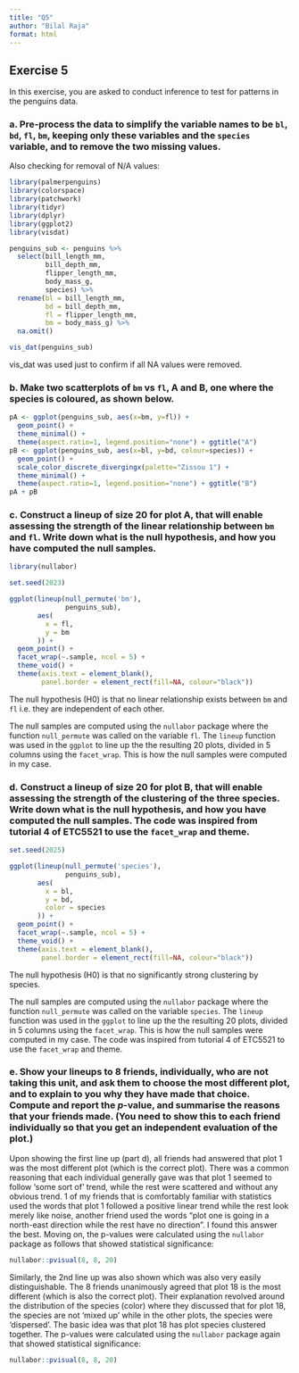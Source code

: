 ```yaml
---
title: "Q5"
author: "Bilal Raja"
format: html
---
```


## Exercise 5

In this exercise, you are asked to conduct inference to test for patterns in the penguins data.

### a. Pre-process the data to simplify the variable names to be `bl`, `bd`, `fl`, `bm`, keeping only these variables and the `species` variable, and to remove the two missing values.

Also checking for removal of N/A values:

```r
library(palmerpenguins)
library(colorspace)
library(patchwork)
library(tidyr)
library(dplyr)
library(ggplot2)
library(visdat)

penguins_sub <- penguins %>% 
  select(bill_length_mm,
         bill_depth_mm,
         flipper_length_mm,
         body_mass_g,
         species) %>% 
  rename(bl = bill_length_mm,
         bd = bill_depth_mm,
         fl = flipper_length_mm,
         bm = body_mass_g) %>%
  na.omit()

vis_dat(penguins_sub)
```

vis_dat was used just to confirm if all NA values were removed.

### b. Make two scatterplots of `bm` vs `fl`, A and B, one where the species is coloured, as shown below.

```r
pA <- ggplot(penguins_sub, aes(x=bm, y=fl)) +
  geom_point() +
  theme_minimal() +
  theme(aspect.ratio=1, legend.position="none") + ggtitle("A")
pB <- ggplot(penguins_sub, aes(x=bl, y=bd, colour=species)) +
  geom_point() +
  scale_color_discrete_divergingx(palette="Zissou 1") +
  theme_minimal() +
  theme(aspect.ratio=1, legend.position="none") + ggtitle("B")
pA + pB
```

### c. Construct a lineup of size 20 for plot A, that will enable assessing the strength of the linear relationship between `bm` and `fl`. Write down what is the null hypothesis, and how you have computed the null samples.

```r
library(nullabor)

set.seed(2023)

ggplot(lineup(null_permute('bm'),
              penguins_sub),
       aes(
         x = fl,
         y = bm
       )) +
  geom_point() +
  facet_wrap(~.sample, ncol = 5) +
  theme_void() +
  theme(axis.text = element_blank(), 
        panel.border = element_rect(fill=NA, colour="black"))
```
The null hypothesis (H0) is that no linear relationship exists between `bm` and `fl` i.e. they are independent of each other.

The null samples are computed using the `nullabor` package where the function `null_permute` was called on the variable `fl`. The `lineup` function was used in the `ggplot` to line up the the resulting 20 plots, divided in 5 columns using the `facet_wrap`. This is how the null samples were computed in my case.

### d. Construct a lineup of size 20 for plot B, that will enable assessing the strength of the clustering of the three species. Write down what is the null hypothesis, and how you have computed the null samples. The code was inspired from tutorial 4 of ETC5521 to use the `facet_wrap` and theme.

```r
set.seed(2025)

ggplot(lineup(null_permute('species'),
              penguins_sub),
       aes(
         x = bl,
         y = bd,
         color = species
       )) +
  geom_point() +
  facet_wrap(~.sample, ncol = 5) +
  theme_void() +
  theme(axis.text = element_blank(), 
        panel.border = element_rect(fill=NA, colour="black"))
```

The null hypothesis (H0) is that no significantly strong clustering by species.

The null samples are computed using the `nullabor` package where the function `null_permute` was called on the variable `species`. The `lineup` function was used in the `ggplot` to line up the the resulting 20 plots, divided in 5 columns using the `facet_wrap`. This is how the null samples were computed in my case. The code was inspired from tutorial 4 of ETC5521 to use the `facet_wrap` and theme.


### e. Show your lineups to 8 friends, **individually**, who are not taking this unit, and ask them to choose the most different plot, and to explain to you why they have made that choice. Compute and report the $p$-value, and summarise the reasons that your friends made. (You need to show this to each friend individually so that you get an independent evaluation of the plot.)

Upon showing the first line up (part d), all friends had answered that plot 1 was the most different plot (which is the correct plot). There was a common reasoning that each individual generally gave was that plot 1 seemed to follow 'some sort of' trend, while the rest were scattered and without any obvious trend. 1 of my friends that is comfortably familiar with statistics used the words that plot 1 followed a positive linear trend while the rest look merely like noise, another friend used the words "plot one is going in a north-east direction while the rest have no direction". I found this answer the best. Moving on, the p-values were calculated using the `nullabor` package as follows that showed statistical significance:

```r
nullabor::pvisual(8, 8, 20)
```

Similarly, the 2nd line up was also shown which was also very easily distinguishable. The 8 friends unanimously agreed that plot 18 is the most different (which is also the correct plot). Their explanation revolved around the distribution of the species (color) where they discussed that for plot 18, the species are not 'mixed up' while in the other plots, the species were 'dispersed'. The basic idea was that plot 18 has plot species clustered together. The p-values were calculated using the `nullabor` package again that showed statistical significance:

```r
nullabor::pvisual(8, 8, 20)
```

